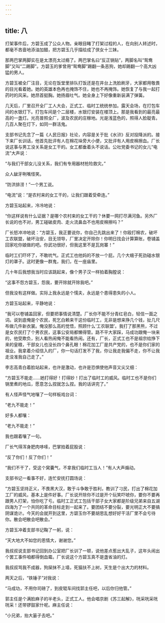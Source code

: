 ```yaml
---
---
---
```

title: 八
---



打架事件后，方碧玉成了公众人物。亲眼目睹了打架过程的人，在向别人转述时，都毫不吝啬地添油加醋，把方碧玉几乎描绘成了侠女十三妹。

那两巴掌两脚实在是太漂亮太过瘾了。两巴掌名曰“反正锅贴”，两脚名叫“鸳鸯脚”又叫“二踢脚”。方碧玉的爹曾用“鸳鸯脚”踢翻一条恶狗，她却踢翻一个高大凶猛的男人。

方碧玉被全厂注目，无论在饭堂里排队打饭还是在井台上洗脸刷牙，大家都用敬畏的目光看着她。她的英雄本色再也掩饰不住，她也不再掩饰。她恢复了与我一起打药时的风采。她昂首挺胸。她扬眉吐气。她全身上下好像重新装满了弹簧。

几天后，厂里召开全厂工人大会，正式工、临时工统统参加。露天会场，在打包车间的水银灯下。打包车间是个二层楼，水银灯安装在楼顶上。那是我看到的最亮最高的一盏灯。光亮普照全厂，波及农民的庄稼地。光是浅蓝色的，照得人脸靛青。几百人聚在灯下，如同一群活鬼。

支部书记先念了一篇《人民日报》社论，内容是关于批《水浒》反对投降派的。接下来厂长训话，他首先批评有人在棉花垛旁大小便，又批评有人用皮棉擦血。厂长说这事与男工没关系是女工干的。女工都垂着头不说话。公社党委书记的女儿“电流”大声说：

“与我们干部女儿没关系，我们有专用器材抢险救灾。”

众人龇牙咧嘴怪笑。

“防洪排涝！”一个男工说。

“电流”说：“是农村来的女工干的，让我们跟着受牵连。”

方碧玉站起来，冷冷地说：

“你这样说有什么证据？是哪个农村来的女工干的？休要一网打尽满河鱼。另外厂长说的也不对，男工碰破皮肉、走火流鼻血不也用皮棉擦吗？”

厂长怒冲冲地说：“方碧玉，我正要说你，你自己先跳出来了！你殴打棉农，破坏工农联盟，破坏治安，目无领导，厂里决定开除你！你明日找会计算算账，卷铺盖回家吃你娘做的吧。你武功很好，但我这里不是瓦岗寨！”

临时工们吓坏了，不敢吭气。正式工也他妈的不放一个屁。几个大蛾子死劲碰水银灯的罩子。这时更像一群鬼，我们，在一座庙里。

几十年后我想我当时应该跳起来，像个男子汉一样拍着胸膛说：

“这事不怨方碧玉，怨我，要开除就开除我吧。”

但我没有这样做。实际上我永远是个懦夫，永远是个患得患失的小人。

方碧玉站起来，平静地说：

“我可以卷铺盖回家，但要把事情说清楚。厂长你不能不分青红皂白，轻信一面之词。说到底俺是个农民，死乞白赖来干这份临时工，无非是想来挣几个钱，扯几尺布做几件新衣裳。俺没那么高的觉悟，照顾什么‘工农联盟’。我打了那黑熊，不过是女农民打了个男农民，这事公安局都懒得管。路不平大家踩，马成功跟俺一块来的，他受欺负，别人看热闹俺不能看热闹。还有，厂长，正式工也不是祖宗给挣下来的皇粮，干部女儿也没长四个鼻孔眼！棉花加工厂是共产党的，也不是你们家的祖业。我拿着介绍信入的厂，你一句话打发不了我，你让我走我偏不走，你不让我走没准我自己走了。”

李志高青白着脸站起来，也许是激动，也许是恐惧使他声音又尖又细：

“方碧玉不能走……她打得好！打得妙！打出了临时工的威风。临时工也不是你们锅里煮的地瓜，愿意怎么捏就怎么捏。我的话讲完了。”

有人怪声怪气地嚷了一句样板戏台词：

“老九不能走！”

好多人都嚷：

“老九不能走！”

我也跟着嚷了一句。

厂长气得浑身肥肉哆嗦，巴掌拍着屁股说：

“反了你们！反了你们！”

“我们不干了，受这个窝囊气，不拿我们临时工当人！”有人大声煽动。

支部书记一看事不好，连忙安抚打圆场说：

“方碧玉坚持正义，不畏黑大汉，敢于斗争敢于胜利，教训了刁民，打出了棉花加工厂的威风，基本上是件好事。厂长说开除你不过是开个玩笑吓唬你，要你不要再跟男人打架，怕你吃了亏。临时工正式工包括干部子女大家都是阶级兄弟来自五湖四海为了一个共同的革命目标走到一起来了。要团结不要分裂，要光明正大不要搞阴谋诡计。今天的会就开到这里，方碧玉你不要胡思乱想好好干活厂里不会亏待你。散会吧散会吧散会。”

方碧玉冲着支部书记鞠了一躬，说：

“天大地大不如您的恩情大，谢谢您。”

我叔叔说支部书记回到办公室把厂长训了一顿，说他差点惹出大乱子，这年头闹出个罢工事件咱都得倒血霉。厂长说这个方碧玉真不是盏省油的灯。

我叔叔骂我不成器，狗屎抹不上墙，死猫扶不上树，天生是个出大力的材料。

两天之后，“铁锤子”对我说：

“马成功，不用你司磅了，到皮辊车间找郭主任吧，以后你归他管。”

郭主任是个满脸麻子的半老头，正式工人。他会唱京剧《苏三起解》，咣采咣采咣咣采！还带锣鼓家什呢。麻主任说：

“小兄弟，抬大篓子去吧。”